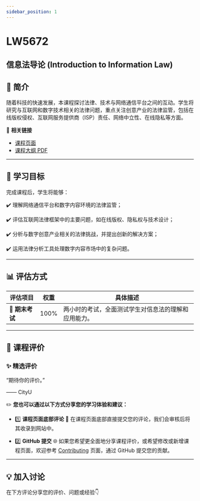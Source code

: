 ```yaml
---
sidebar_position: 1
---
```


# LW5672
## 信息法导论 (Introduction to Information Law)

## **📘 简介**
随着科技的快速发展，本课程探讨法律、技术与网络通信平台之间的互动。学生将研究与互联网和数字技术相关的法律问题，重点关注创意产业的法律监管，包括在线版权侵权、互联网服务提供商（ISP）责任、网络中立性、在线隐私等方面。

🔗 **相关链接**
- [课程页面](https://www.cityu.edu.hk/catalogue/pg/202526/course/LW5672.htm)
- [课程大纲 PDF](https://www.cityu.edu.hk/catalogue/pg/202526/course/LW5672.pdf)

---

## **🎯 学习目标**

完成课程后，学生将能够：

✔️ 理解网络通信平台和数字内容环境的法律监管；

✔️ 评估互联网法律框架中的主要问题，如在线版权、隐私权与技术设计；

✔️ 分析与数字创意产业相关的法律挑战，并提出创新的解决方案；

✔️ 运用法律分析工具处理数字内容市场中的复杂问题。

---

## **📊 评估方式**

| **评估项目**         | **权重** | **具体描述**                                                                                       |
|---------------------|---------|---------------------------------------------------------------------------------------------------|
| **📂 期末考试**       | 100%    | 两小时的考试，全面测试学生对信息法的理解和应用能力。                                             |

---

## **💬 课程评价**

### ✨ **精选评价**
<div className={commentStyles.commentBox}>
    <p className={commentStyles.commentText}>
        “期待你的评价。”
    </p>
    <p className={commentStyles.commentAuthor}>—— CityU</p>
</div>

✏️ **您也可以通过以下方式分享您的学习体验和建议：**

- 1️⃣ **课程页面底部评论**
💬 在课程页面底部直接提交您的评论，我们会审核后将其收录到网站中。

- 2️⃣ **GitHub 提交**
🌐 如果您希望更全面地分享课程评价，或希望修改或新增课程页面，欢迎参考 [Contributing](/contributing) 页面，通过 GitHub 提交您的贡献。

---

## **💡 加入讨论**

在下方评论分享您的评价、问题或经验👇
<Utterances />
